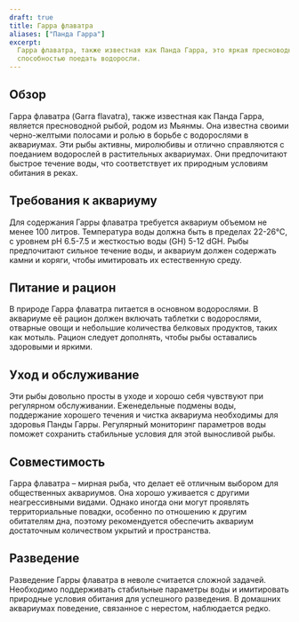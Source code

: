 ```yaml
---
draft: true
title: Гарра флаватра
aliases: ["Панда Гарра"]
excerpt:
  Гарра флаватра, также известная как Панда Гарра, это яркая пресноводная рыба, известная своим ярким окрасом и
  способностью поедать водоросли.
---
```


## Обзор

Гарра флаватра (Garra flavatra), также известная как Панда Гарра, является пресноводной рыбой, родом из Мьянмы. Она
известна своими черно-желтыми полосами и ролью в борьбе с водорослями в аквариумах. Эти рыбы активны, миролюбивы и
отлично справляются с поеданием водорослей в растительных аквариумах. Они предпочитают быстрое течение воды, что
соответствует их природным условиям обитания в реках.

## Требования к аквариуму

Для содержания Гарры флаватра требуется аквариум объемом не менее 100 литров. Температура воды должна быть в пределах
22-26°C, с уровнем pH 6.5-7.5 и жесткостью воды (GH) 5-12 dGH. Рыбы предпочитают сильное течение воды, и аквариум должен
содержать камни и коряги, чтобы имитировать их естественную среду.

## Питание и рацион

В природе Гарра флаватра питается в основном водорослями. В аквариуме её рацион должен включать таблетки с водорослями,
отварные овощи и небольшие количества белковых продуктов, таких как мотыль. Рацион следует дополнять, чтобы рыбы
оставались здоровыми и яркими.

## Уход и обслуживание

Эти рыбы довольно просты в уходе и хорошо себя чувствуют при регулярном обслуживании. Еженедельные подмены воды,
поддержание хорошего течения и чистка аквариума необходимы для здоровья Панды Гарры. Регулярный мониторинг параметров
воды поможет сохранить стабильные условия для этой выносливой рыбы.

## Совместимость

Гарра флаватра – мирная рыба, что делает её отличным выбором для общественных аквариумов. Она хорошо уживается с другими
неагрессивными видами. Однако иногда они могут проявлять территориальные повадки, особенно по отношению к другим
обитателям дна, поэтому рекомендуется обеспечить аквариум достаточным количеством укрытий и пространства.

## Разведение

Разведение Гарры флаватра в неволе считается сложной задачей. Необходимо поддерживать стабильные параметры воды и
имитировать природные условия обитания для успешного разведения. В домашних аквариумах поведение, связанное с нерестом,
наблюдается редко.
